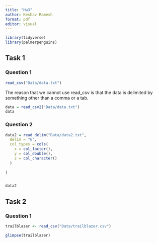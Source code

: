 ```yaml
---
title: "Hw3"
author: Keshav Ramesh
format: pdf
editor: visual
---
```

```r
library(tidyverse)
library(palmerpenguins)

```

## Task 1 

### Question 1 

```r
read_csv("Data/data.txt")


```

The reason that we cannot use read_csv is that the data is delimited by something other than a comma or a tab. 


```r
data = read_csv2("Data/data.txt")
data
```


### Question 2


```r
data2 = read_delim("Data/data2.txt",
  delim = "6",
  col_types = cols(
    x = col_factor(),
    y = col_double(),
    z = col_character()
  )
  
)


data2
```

\newpage
## Task 2

### Question 1


```r
trailblazer <- read_csv("Data/trailblazer.csv")

glimpse(trailblazer)

```














